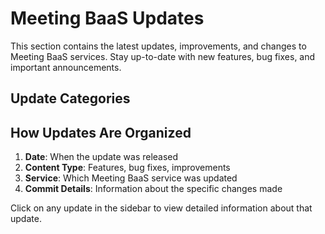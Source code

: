 # Meeting BaaS Updates

This section contains the latest updates, improvements, and changes to Meeting BaaS services.
Stay up-to-date with new features, bug fixes, and important announcements.

## Update Categories

<ServicesListSSR />

## How Updates Are Organized

1. **Date**: When the update was released
2. **Content Type**: Features, bug fixes, improvements
3. **Service**: Which Meeting BaaS service was updated
4. **Commit Details**: Information about the specific changes made

Click on any update in the sidebar to view detailed information about that update.
